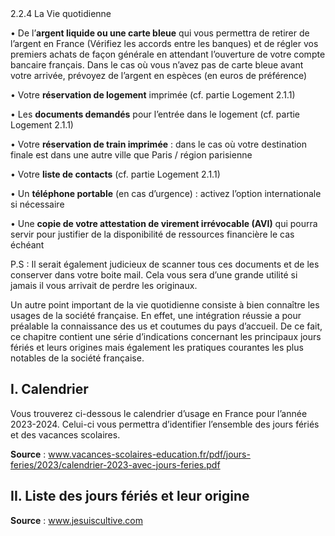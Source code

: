 


<CustomTitle tag="h1" >
   2.2.4 La Vie quotidienne

</CustomTitle>

• De l’**argent liquide ou une carte bleue** qui vous permettra de retirer de l’argent en
France (Vérifiez les accords entre les banques) et de régler vos premiers achats de
façon générale en attendant l’ouverture de votre compte bancaire français. Dans le cas
où vous n’avez pas de carte bleue avant votre arrivée, prévoyez de l’argent en espèces
(en euros de préférence)


• Votre **réservation de logement** imprimée (cf. partie Logement 2.1.1)

• Les **documents demandés** pour l’entrée dans le logement (cf. partie Logement 2.1.1)

• Votre **réservation de train imprimée** : dans le cas où votre destination finale est dans
une autre ville que Paris / région parisienne

• Votre **liste de contacts** (cf. partie Logement 2.1.1)

• Un **téléphone portable** (en cas d’urgence) : activez l’option internationale si nécessaire

• Une **copie de votre attestation de virement irrévocable (AVI)** qui pourra servir pour justifier de la disponibilité de ressources financière le cas échéant


P.S : Il serait également judicieux de scanner tous ces documents et de les conserver dans votre boite mail. Cela vous sera d’une grande utilité si jamais il vous arrivait de perdre les originaux.


Un autre point important de la vie quotidienne consiste à bien connaître les usages de la
société française. En effet, une intégration réussie a pour préalable la connaissance des us et
coutumes du pays d’accueil. De ce fait, ce chapitre contient une série d’indications concernant
les principaux jours fériés et leurs origines mais également les pratiques courantes les plus
notables de la société française.

## I. Calendrier

Vous trouverez ci-dessous le calendrier d’usage en France pour l’année 2023-2024. Celui-ci vous permettra d’identifier l’ensemble des jours fériés et des vacances scolaires.


**Source** : www.vacances-scolaires-education.fr/pdf/jours-feries/2023/calendrier-2023-avec-jours-feries.pdf


## II. Liste des jours fériés et leur origine



 

<CustomImage src={img} alt="College Life Students" />


**Source** : www.jesuiscultive.com